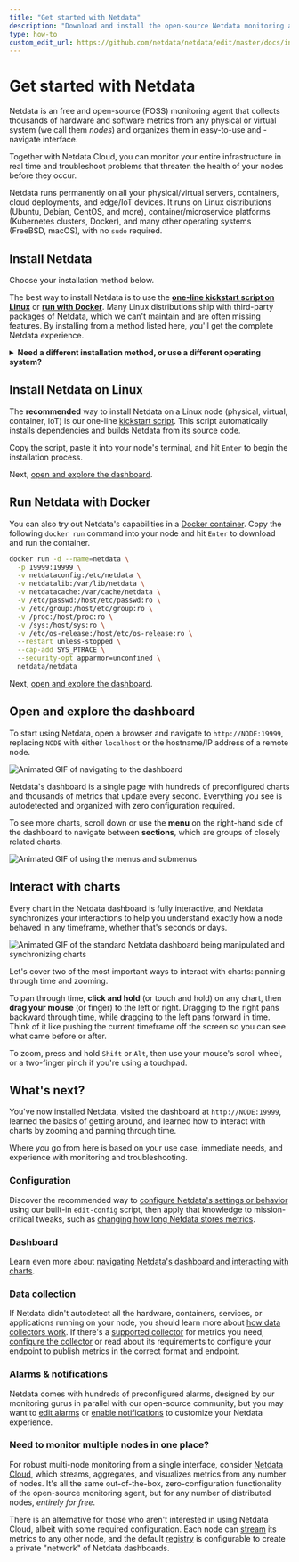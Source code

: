 ```yaml
---
title: "Get started with Netdata"
description: "Download and install the open-source Netdata monitoring agent on physical/virtual servers, Linux (Ubuntu/Debian/CentOS/etc), Docker, Kubernetes, and many others, often with one command."
type: how-to
custom_edit_url: https://github.com/netdata/netdata/edit/master/docs/install.mdx
---
```



# Get started with Netdata

Netdata is an free and open-source (FOSS) monitoring agent that collects thousands of hardware and software metrics from
any physical or virtual system (we call them _nodes_) and organizes them in easy-to-use and -navigate interface.

Together with Netdata Cloud, you can monitor your entire infrastructure in real time and troubleshoot problems that
threaten the health of your nodes before they occur.

Netdata runs permanently on all your physical/virtual servers, containers, cloud deployments, and edge/IoT devices. It
runs on Linux distributions (Ubuntu, Debian, CentOS, and more), container/microservice platforms (Kubernetes clusters,
Docker), and many other operating systems (FreeBSD, macOS), with no `sudo` required.

## Install Netdata

Choose your installation method below.

The best way to install Netdata is to use the **[one-line kickstart script on Linux](#install-netdata-on-linux)** or
**[run with Docker](#run-netdata-with-docker)**. Many Linux distributions ship with third-party packages of Netdata,
which we can't maintain and are often missing features. By installing from a method listed here, you'll get the complete
Netdata experience.

<Install>
  <InstallBox
    to="#install-netdata-on-linux"
    os="General Linux with one-line installer"
    svg="linux" />
  <InstallBox
    to="#run-netdata-with-docker"
    os="Run with Docker" 
    svg="docker" />
  <InstallBox
    to="/docs/agent/packaging/installer/methods/packages"
    os="Linux with .deb/.rpm" 
    svg="linux" />
  <InstallBox
    to="/docs/agent/packaging/installer/methods/macos"
    os="Install on macOS" 
    svg="macos" />
  <InstallBox
    to="/docs/agent/packaging/installer/methods/kubernetes"
    os="Deploy on Kubernetes" 
    svg="kubernetes" />
  <InstallBox
    to="/docs/agent/packaging/installer/methods/manual"
    os="Linux from Git" 
    svg="linux" />
</Install>

<details>
  <summary><strong>Need a different installation method, or use a different operating system?</strong></summary>
  <Install>
    <InstallBox
      to="/docs/agent/packaging/installer/methods/kickstart"
      os="Linux with one-line kickstart script" />
    <InstallBox
      to="/docs/agent/packaging/installer/methods/packages"
      os="Linux with .deb/.rpm" />
    <InstallBox
      to="/docs/agent/packaging/installer/methods/kickstart-64"
      os="Linux with static 64-bit binary" />
    <InstallBox
      to="/docs/agent/packaging/installer/methods/manual" 
      os="Linux from Git" />
    <InstallBox
      to="/docs/agent/packaging/installer/methods/source"
      os="Linux from source" />
    <InstallBox
      to="/docs/agent/packaging/installer/methods/offline" 
      os="Linux for offline nodes" />
    <InstallBox
      to="/docs/agent/packaging/installer/methods/docker"
      os="Docker" />
    <InstallBox
      to="/docs/agent/packaging/installer/methods/kubernetes"
      os="Kubernetes" />
    <InstallBox
      to="/docs/agent/packaging/installer/methods/macos"
      os="macOS" />
    <InstallBox
      to="/docs/agent/packaging/installer/methods/cloud-providers"
      os="Cloud providers (GCP, AWS, Azure)" />
    <InstallBox
      to="/docs/agent/packaging/installer/methods/freebsd"
      os="FreeBSD"
      community />
    <InstallBox
      to="/docs/agent/packaging/installer/methods/pfsense"
      os="pfSense" 
      community />
    <InstallBox
      to="/docs/agent/packaging/installer/methods/synology"
      os="Synology" 
      community />
    <InstallBox
      to="/docs/agent/packaging/installer/methods/alpine"
      os="Alpine" 
      community />
    <InstallBox
      to="/docs/agent/packaging/installer/methods/freenas"
      os="FreeNAS" 
      community />
  </Install>
</details>

## Install Netdata on Linux

The **recommended** way to install Netdata on a Linux node (physical, virtual, container, IoT) is our one-line
[kickstart script](/packaging/installer/methods/kickstart.md). This script automatically installs dependencies and
builds Netdata from its source code.

Copy the script, paste it into your node's terminal, and hit `Enter` to begin the installation process.

<OneLineInstall />

Next, [open and explore the dashboard](#open-and-explore-the-dashboard).

## Run Netdata with Docker

You can also try out Netdata's capabilities in a [Docker container](/packaging/docker/README.md). Copy the following
`docker run` command into your node and hit `Enter` to download and run the container.

```bash
docker run -d --name=netdata \
  -p 19999:19999 \
  -v netdataconfig:/etc/netdata \
  -v netdatalib:/var/lib/netdata \
  -v netdatacache:/var/cache/netdata \
  -v /etc/passwd:/host/etc/passwd:ro \
  -v /etc/group:/host/etc/group:ro \
  -v /proc:/host/proc:ro \
  -v /sys:/host/sys:ro \
  -v /etc/os-release:/host/etc/os-release:ro \
  --restart unless-stopped \
  --cap-add SYS_PTRACE \
  --security-opt apparmor=unconfined \
  netdata/netdata
```

Next, [open and explore the dashboard](#open-and-explore-the-dashboard).

## Open and explore the dashboard

To start using Netdata, open a browser and navigate to `http://NODE:19999`, replacing `NODE` with either `localhost` or
the hostname/IP address of a remote node.

![Animated GIF of navigating to the
dashboard](https://user-images.githubusercontent.com/1153921/80825153-abaec600-8b94-11ea-8b17-1b770a2abaa9.gif)

Netdata's dashboard is a single page with hundreds of preconfigured charts and thousands of metrics that update every
second. Everything you see is autodetected and organized with zero configuration required.

To see more charts, scroll down or use the **menu** on the right-hand side of the dashboard to navigate between
**sections**, which are groups of closely related charts.

![Animated GIF of using the menus and
submenus](https://user-images.githubusercontent.com/1153921/80832425-7c528600-8ba1-11ea-8140-d0a17a62009b.gif)

## Interact with charts

Every chart in the Netdata dashboard is fully interactive, and Netdata synchronizes your interactions to help you
understand exactly how a node behaved in any timeframe, whether that's seconds or days.

![Animated GIF of the standard Netdata dashboard being manipulated and synchronizing
charts](https://user-images.githubusercontent.com/1153921/80839230-b034a800-8baf-11ea-9cb2-99c1e10f0f85.gif)

Let's cover two of the most important ways to interact with charts: panning through time and zooming.

To pan through time, **click and hold** (or touch and hold) on any chart, then **drag your mouse** (or finger) to the
left or right. Dragging to the right pans backward through time, while dragging to the left pans forward in time. Think
of it like pushing the current timeframe off the screen so you can see what came before or after.

To zoom, press and hold `Shift` or `Alt`, then use your mouse's scroll wheel, or a two-finger pinch if you're using a
touchpad.

## What's next?

You've now installed Netdata, visited the dashboard at `http://NODE:19999`, learned the basics of getting around, and
learned how to interact with charts by zooming and panning through time.

Where you go from here is based on your use case, immediate needs, and experience with monitoring and troubleshooting.

### Configuration

Discover the recommended way to [configure Netdata's settings or behavior](/docs/configure/nodes.md) using our built-in
`edit-config` script, then apply that knowledge to mission-critical tweaks, such as [changing how long Netdata stores
metrics](/docs/store/change-metrics-storage.md).

### Dashboard

Learn even more about [navigating Netdata's dashboard and interacting with
charts](/docs/visualize/interact-dashboards-charts.md).

### Data collection

If Netdata didn't autodetect all the hardware, containers, services, or applications running on your node, you should
learn more about [how data collectors work](/docs/collect/how-collectors-work.md). If there's a [supported
collector](/collectors/COLLECTORS.md) for metrics you need, [configure the collector](/docs/collect/enable-configure.md)
or read about its requirements to configure your endpoint to publish metrics in the correct format and endpoint.

### Alarms & notifications

Netdata comes with hundreds of preconfigured alarms, designed by our monitoring gurus in parallel with our open-source
community, but you may want to [edit alarms](/docs/monitor/configure-alarms.md) or [enable
notifications](/docs/monitor/enable-notifications.md) to customize your Netdata experience.

### Need to monitor multiple nodes in one place?

For robust multi-node monitoring from a single interface, consider [Netdata
Cloud](https://learn.netdata.cloud/docs/cloud), which streams, aggregates, and visualizes metrics from any number of
nodes. It's all the same out-of-the-box, zero-configuration functionality of the open-source monitoring agent, but for
any number of distributed nodes, _entirely for free_.

There is an alternative for those who aren't interested in using Netdata Cloud, albeit with some required configuration.
Each node can [stream](/streaming/README.md) its metrics to any other node, and the default
[registry](/registry/README.md) is configurable to create a private "network" of Netdata dashboards.